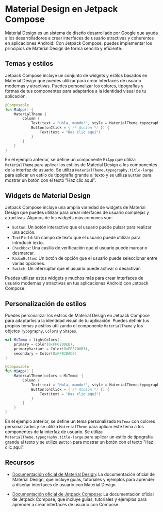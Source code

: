 
# Material Design en Jetpack Compose

Material Design es un sistema de diseño desarrollado por Google que ayuda a los desarrolladores a crear interfaces de usuario atractivas y coherentes en aplicaciones Android. Con Jetpack Compose, puedes implementar los principios de Material Design de forma sencilla y eficiente.

## Temas y estilos

Jetpack Compose incluye un conjunto de widgets y estilos basados en Material Design que puedes utilizar para crear interfaces de usuario modernas y atractivas. Puedes personalizar los colores, tipografías y formas de tus componentes para adaptarlos a la identidad visual de tu aplicación.

```kotlin
@Composable
fun MiApp() {
    MaterialTheme {
        Column {
            Text(text = "Hola, mundo!", style = MaterialTheme.typography.title-large)
            Button(onClick = { /* Acción */ }) {
                Text(text = "Haz clic aquí")
            }
        }
    }
}
```

En el ejemplo anterior, se define un componente `MiApp` que utiliza `MaterialTheme` para aplicar los estilos de Material Design a los componentes de la interfaz de usuario. Se utiliza `MaterialTheme.typography.title-large` para aplicar un estilo de tipografía grande al texto y se utiliza `Button` para mostrar un botón con el texto "Haz clic aquí".

## Widgets de Material Design

Jetpack Compose incluye una amplia variedad de widgets de Material Design que puedes utilizar para crear interfaces de usuario complejas y atractivas. Algunos de los widgets más comunes son:

- `Button`: Un botón interactivo que el usuario puede pulsar para realizar una acción.
- `TextField`: Un campo de texto que el usuario puede utilizar para introducir texto.
- `Checkbox`: Una casilla de verificación que el usuario puede marcar o desmarcar.
- `RadioButton`: Un botón de opción que el usuario puede seleccionar entre varias opciones.
- `Switch`: Un interruptor que el usuario puede activar o desactivar.

Puedes utilizar estos widgets y muchos más para crear interfaces de usuario modernas y atractivas en tus aplicaciones Android con Jetpack Compose.

## Personalización de estilos

Puedes personalizar los estilos de Material Design en Jetpack Compose para adaptarlos a la identidad visual de tu aplicación. Puedes definir tus propios temas y estilos utilizando el componente `MaterialTheme` y los objetos `Typography`, `Colors` y `Shapes`.

```kotlin
val MiTema = lightColors(
    primary = Color(0xFF6200EE),
    primaryVariant = Color(0xFF3700B3),
    secondary = Color(0xFF03DAC6)
)

@Composable
fun MiApp() {
    MaterialTheme(colors = MiTema) {
        Column {
            Text(text = "Hola, mundo!", style = MaterialTheme.typography.title-large)
            Button(onClick = { /* Acción */ }) {
                Text(text = "Haz clic aquí")
            }
        }
    }
}
```

En el ejemplo anterior, se define un tema personalizado `MiTema` con colores personalizados y se utiliza `MaterialTheme` para aplicar este tema a los componentes de la interfaz de usuario. Se utiliza `MaterialTheme.typography.title-large` para aplicar un estilo de tipografía grande al texto y se utiliza `Button` para mostrar un botón con el texto "Haz clic aquí".

## Recursos

- [Documentación oficial de Material Design](https://material.io/design): La documentación oficial de Material Design, que incluye guías, tutoriales y ejemplos para aprender a diseñar interfaces de usuario con Material Design.

- [Documentación oficial de Jetpack Compose](https://developer.android.com/jetpack/compose?hl=es-419): La documentación oficial de Jetpack Compose, que incluye guías, tutoriales y ejemplos para aprender a crear interfaces de usuario con Compose.

